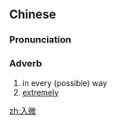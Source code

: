 ==Chinese==
{{zh-forms}}

===Pronunciation===
{{zh-pron
|m=rù微
|c=jap6 mei4
|mn=qz,xm:li̍p-bî/zz:ji̍p-bî
|cat=adv
}}

===Adverb===
{{zh-adv}}

# in every (possible) way
# [[extremely]]

[[zh:入微]]